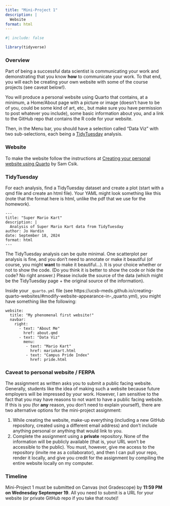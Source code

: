 ```yaml
---
title: "Mini-Project 1"
description: |
  Website
format: html
---
```

  
```r
#| include: false

library(tidyverse)
```

### Overview

Part of being a successful data scientist is communicating your work and demonstrating that you know **how** to communicate your work.  To that end, you will each be creating your own website with some of the course projects (see caveat below!).

You will produce a personal website using Quarto that contains, at a minimum, a Home/About page with a picture or image (doesn't have to be of you, could be some kind of art, etc., but make sure you have permission to post whatever you include), some basic information about you, and a link to the GitHub repo that contains the R code for your website.  

Then, in the Menu bar, you should have a selection called "Data Viz" with two sub-selections, each being a <a href = "" target = "_blank">TidyTuesday</a> analysis.

### Website

To make the website follow the instructions at <a href = "https://ucsb-meds.github.io/creating-quarto-websites/" target = "_blank">Creating your personal website using Quarto</a> by Sam Csik.

### TidyTuesday

For each analysis, find a TidyTuesday dataset and create a plot (start with a qmd file and create an html file).  Your YAML might look something like this (note that the format here is html, unlike the pdf that we use for the homework).

````
---
title: "Super Mario Kart"
description: |
  Analysis of Super Mario Kart data from TidyTuesday
author: Jo Hardin
date: September 18, 2024
format: html
---
````

The TidyTuesday analysis can be quite minimal. One scatterplot per analysis is fine, and you don't need to annotate or make it beautiful (of course, you might **want** to make it beautiful...). It is your choice whether or not to show the code. (Do you think it is better to show the code or hide the code? No right answer.) Please include the source of the data (which might be the TidyTuesday page + the original source of the information).

Inside your `_quarto.yml` file (see https://ucsb-meds.github.io/creating-quarto-websites/#modify-website-appearance-in-_quarto.yml), you might have something like the following:

````
website:
  title: "My phenomenal first website!"
  navbar:
    right: 
      - text: "About Me"
        href: about.qmd
      - text: "Data Viz"
        menu: 
         - text: "Mario Kart"
           href: mariokart.html
         - text: "Campus Pride Index"
           href: pride.html
````

### Caveat to personal website / FERPA {#sec-ferpa}

The assignment as written asks you to submit a public facing website. Generally, students like the idea of making such a website because future employers will be impressed by your work. However, I am sensitive to the fact that you may have reasons to not want to have a public facing website.  If this is you (for **any** reason, you don't need to explain yourself), there are two alternative options for the mini-project assignment:

  1. While creating the website, make-up everything (including a new GitHub repository, created using a different email address) and don't include anything personal or anything that would link to you.
  2. Complete the assignment using a **private** repository.  None of the information will be publicly available (that is, your URL won't be accessible to the public).  You must, however, give me access to the repository (invite me as a collaborator), and then I can pull your repo, render it locally, and give you credit for the assignment by compiling the entire website locally on my computer.

### Timeline

Mini-Project 1 must be submitted on Canvas (not Gradescope) by **11:59 PM on Wednesday Septemper 19**.  All you need to submit is a URL for your website (or private GitHub repo if you take that route)!
